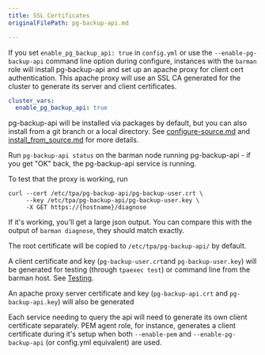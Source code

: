 ```yaml
---
title: SSL Certificates
originalFilePath: pg-backup-api.md

---
```


If you set `enable_pg_backup_api: true` in `config.yml` or use the
`--enable-pg-backup-api` command line option during configure, instances
with the `barman` role will install pg-backup-api and set up an
apache proxy for client cert authentication. This apache proxy will use
an SSL CA generated for the cluster to generate its server and client
certificates.

```yaml
cluster_vars:
  enable_pg_backup_api: true
```

pg-backup-api will be installed via packages by default, but you can
also install from a git branch or a local directory. See
[configure-source.md](../configure-source/) and
[install_from_source.md](install_from_source/) for more details.

Run `pg-backup-api status` on the barman node running pg-backup-api - if
you get "OK" back, the pg-backup-api service is running.

To test that the proxy is working, run

```shell
curl --cert /etc/tpa/pg-backup-api/pg-backup-user.crt \
     --key /etc/tpa/pg-backup-api/pg-backup-user.key \
     -X GET https://{hostname}/diagnose
```

If it's working, you'll get a large json output. You can compare this
with the output of `barman diagnose`, they should match exactly.

The root certificate will be copied to
`/etc/tpa/pg-backup-api/` by default.

A client certificate and key (`pg-backup-user.crt`and
`pg-backup-user.key`) will be generated for testing (through
`tpaexec test`) or command line from the barman host. See
[Testing](../tpaexec-test).

An apache proxy server certificate and key (`pg-backup-api.crt` and
`pg-backup-api.key`) will also be generated

Each service needing to query the api will need to generate its own
client certificate separately. PEM agent role, for instance, generates a
client certificate during it's setup when both `--enable-pem` and
`--enable-pg-backup-api` (or config.yml equivalent) are used.
